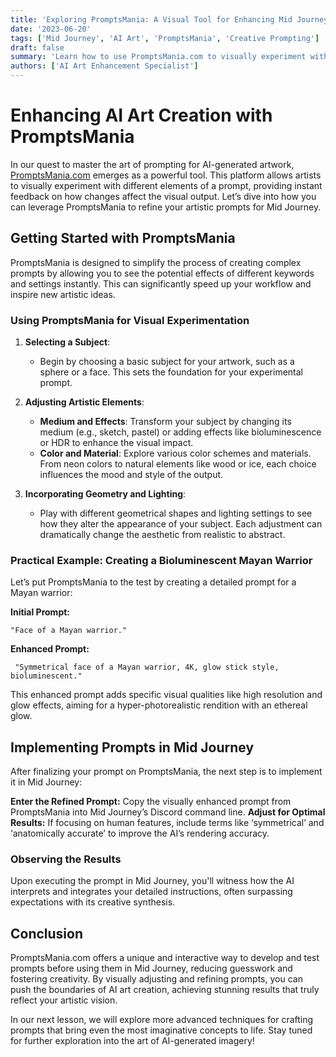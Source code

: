 ```yaml
---
title: 'Exploring PromptsMania: A Visual Tool for Enhancing Mid Journey Prompts'
date: '2023-06-20'
tags: ['Mid Journey', 'AI Art', 'PromptsMania', 'Creative Prompting']
draft: false
summary: 'Learn how to use PromptsMania.com to visually experiment with and refine Mid Journey prompts. This guide demonstrates how to manipulate various artistic elements to achieve specific visual outcomes before applying them in Mid Journey.'
authors: ['AI Art Enhancement Specialist']
---
```


# Enhancing AI Art Creation with PromptsMania

In our quest to master the art of prompting for AI-generated artwork, [PromptsMania.com](https://promptomania.com/prompt-builder/) emerges as a powerful tool. This platform allows artists to visually experiment with different elements of a prompt, providing instant feedback on how changes affect the visual output. Let’s dive into how you can leverage PromptsMania to refine your artistic prompts for Mid Journey.

## Getting Started with PromptsMania

PromptsMania is designed to simplify the process of creating complex prompts by allowing you to see the potential effects of different keywords and settings instantly. This can significantly speed up your workflow and inspire new artistic ideas.

### Using PromptsMania for Visual Experimentation

1. **Selecting a Subject**:

   - Begin by choosing a basic subject for your artwork, such as a sphere or a face. This sets the foundation for your experimental prompt.

2. **Adjusting Artistic Elements**:

   - **Medium and Effects**: Transform your subject by changing its medium (e.g., sketch, pastel) or adding effects like bioluminescence or HDR to enhance the visual impact.
   - **Color and Material**: Explore various color schemes and materials. From neon colors to natural elements like wood or ice, each choice influences the mood and style of the output.

3. **Incorporating Geometry and Lighting**:
   - Play with different geometrical shapes and lighting settings to see how they alter the appearance of your subject. Each adjustment can dramatically change the aesthetic from realistic to abstract.

### Practical Example: Creating a Bioluminescent Mayan Warrior

Let’s put PromptsMania to the test by creating a detailed prompt for a Mayan warrior:

**Initial Prompt:**

```plaintext
"Face of a Mayan warrior."
```

**Enhanced Prompt:**

```plaintext
 "Symmetrical face of a Mayan warrior, 4K, glow stick style, bioluminescent."
```

This enhanced prompt adds specific visual qualities like high resolution and glow effects, aiming for a hyper-photorealistic rendition with an ethereal glow.

## Implementing Prompts in Mid Journey

After finalizing your prompt on PromptsMania, the next step is to implement it in Mid Journey:

**Enter the Refined Prompt:** Copy the visually enhanced prompt from PromptsMania into Mid Journey’s Discord command line.
**Adjust for Optimal Results:** If focusing on human features, include terms like ‘symmetrical’ and ‘anatomically accurate’ to improve the AI’s rendering accuracy.

### Observing the Results

Upon executing the prompt in Mid Journey, you'll witness how the AI interprets and integrates your detailed instructions, often surpassing expectations with its creative synthesis.

## Conclusion

PromptsMania.com offers a unique and interactive way to develop and test prompts before using them in Mid Journey, reducing guesswork and fostering creativity. By visually adjusting and refining prompts, you can push the boundaries of AI art creation, achieving stunning results that truly reflect your artistic vision.

In our next lesson, we will explore more advanced techniques for crafting prompts that bring even the most imaginative concepts to life. Stay tuned for further exploration into the art of AI-generated imagery!
